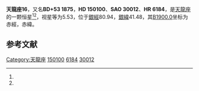 {{Starbox begin
| name = 天龍座16
}}
{{Starbox observe
| epoch = [[J2000.0|J2000.0]]
| constell = [[天龍座|天龍座]]<ref name=SIMBAD>{{cite web
 | url=http://simbad.u-strasbg.fr/simbad/sim-id?Ident=HR+6184
 | title =Pulsating variable Star
 | publisher=Centre de Données astronomiques de Strasbourg
 | work=SIMBAD
 | accessdate=2012-07-13}}</ref><ref name=DATA>{{cite web
 | url=http://vizier.u-strasbg.fr/viz-bin/VizieR-5?-out.add=.&-source=5050&-corr=PK=HR&-out.max=9999&HR=6184
 | title=VizieR Detailed Page
 | accessdate=2012-07-13
 | archive-date=2016-03-05
 | archive-url=https://web.archive.org/web/20160305224606/http://vizier.u-strasbg.fr/viz-bin/VizieR-5?-out.add=.&-source=5050&-corr=PK=HR&-out.max=9999&HR=6184
 | dead-url=no
 }}</ref>
| 星官 = 
| ra = {{RA|16|36|11.5}}<ref name=SIMBAD /><ref name=DATA />
| dec = {{DEC|+52|54|1}}<ref name=SIMBAD /><ref name=DATA />
| appmag_v = 5.53<ref name=SIMBAD /><ref name=DATA />
}}
{{Starbox character
| class = B9.5Vn<ref name=SIMBAD /><ref name=DATA />
| b-v = -0.07<ref name=SIMBAD /><ref name=DATA />
| u-b = -0.15<ref name=SIMBAD /><ref name=DATA />
| r-i = <ref name=SIMBAD /><ref name=DATA />
| variable = 
}}
{{Starbox astrometry
| radial_v = -0.15
| prop_mo_ra = -9
| parallax = 0.01
| p_error =
}}
{{Starbox catalog
| names =BD+53 1875，[[SAO星表|SAO]] 30012，[[HD星表|HD]] 150100，[[HR星表|HR]] 6184}}
{{Starbox reference |Simbad=HR+6184}}
{{Starbox end}}

'''天龍座16'''，又名'''BD+53 1875'''，'''HD 150100'''、'''SAO 30012'''、'''HR 6184'''，是[[天龍座|天龍座]]的一颗恒星<ref name=SIMBAD /><ref name=DATA />，视星等为5.53，位于[[銀道座標系|銀經]]80.94，[[銀道座標系|銀緯]]41.48，其[[B1900.0|B1900.0]]坐标为赤經{{RA|16|33|49.4}}，赤緯{{DEC|+53|41.48|4}}。

== 参考文献 ==
{{reflist}}

{{star-stub}}

{{天龍座恒星}}
[[Category:天龍座|Category:天龍座]]
[[Category:HD和HDE天體|150100]]
[[Category:HR天體|6184]]
[[Category:SAO天體|30012]]